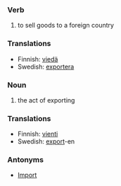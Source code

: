 ===Verb===
#to sell goods to a foreign country

===Translations===
*Finnish: [[viedä]]
*Swedish: [[exportera]]

===Noun===
#the act of exporting

===Translations===
*Finnish: [[vienti]]
*Swedish: [[export]]-en

===Antonyms===
*[[Import]]